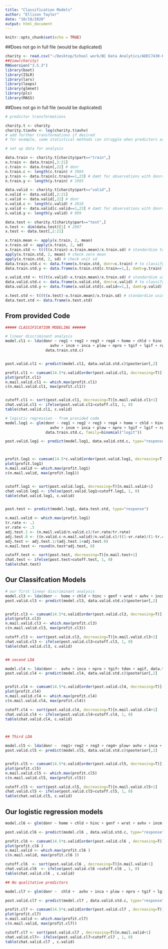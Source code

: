 ```yaml
---
title: "Classification Models"
author: "Ellison Taylor"
date: "10/18/2020"
output: html_document
---
```


```r
knitr::opts_chunk$set(echo = TRUE)
```


##Does not go in full file (would be duplicated)
```r
charity <- read.csv("~/Desktop/School work/BC Data Analytics/ADEC7430-KBFinal/charity.csv")
##View(charity)
RNGversion("3.5.3")
library(boot)
library(ISLR)
library(lars)
library(leaps)
library(glmnet)
library(pls)
library(MASS)
```

##Does not go in full file (would be duplicated)

```r
# predictor transformations

charity.t <- charity
charity.t$avhv <- log(charity.t$avhv)
# add further transformations if desired
# for example, some statistical methods can struggle when predictors are highly skewed

# set up data for analysis

data.train <- charity.t[charity$part=="train",]
x.train <- data.train[,2:21]
c.train <- data.train[,22] # donr
n.train.c <- length(c.train) # 3984
y.train <- data.train[c.train==1,23] # damt for observations with donr=1
n.train.y <- length(y.train) # 1995

data.valid <- charity.t[charity$part=="valid",]
x.valid <- data.valid[,2:21]
c.valid <- data.valid[,22] # donr
n.valid.c <- length(c.valid) # 2018
y.valid <- data.valid[c.valid==1,23] # damt for observations with donr=1
n.valid.y <- length(y.valid) # 999

data.test <- charity.t[charity$part=="test",]
n.test <- dim(data.test)[1] # 2007
x.test <- data.test[,2:21]

x.train.mean <- apply(x.train, 2, mean)
x.train.sd <- apply(x.train, 2, sd)
x.train.std <- t((t(x.train)-x.train.mean)/x.train.sd) # standardize to have zero mean and unit sd
apply(x.train.std, 2, mean) # check zero mean
apply(x.train.std, 2, sd) # check unit sd
data.train.std.c <- data.frame(x.train.std, donr=c.train) # to classify donr
data.train.std.y <- data.frame(x.train.std[c.train==1,], damt=y.train) # to predict damt when donr=1

x.valid.std <- t((t(x.valid)-x.train.mean)/x.train.sd) # standardize using training mean and sd
data.valid.std.c <- data.frame(x.valid.std, donr=c.valid) # to classify donr
data.valid.std.y <- data.frame(x.valid.std[c.valid==1,], damt=y.valid) # to predict damt when donr=1

x.test.std <- t((t(x.test)-x.train.mean)/x.train.sd) # standardize using training mean and sd
data.test.std <- data.frame(x.test.std)

```


## From provided Code
```r
##### CLASSIFICATION MODELING ######

# linear discriminant analysis
model.cl1 <- lda(donr ~ reg1 + reg2 + reg3 + reg4 + home + chld + hinc + I(hinc^2) + genf + wrat + 
                    avhv + incm + inca + plow + npro + tgif + lgif + rgif + tdon + tlag + agif, 
                  data.train.std.c) 


post.valid.cl1 <- predict(model.cl1, data.valid.std.c)$posterior[,2] 

profit.cl1 <- cumsum(14.5*c.valid[order(post.valid.cl1, decreasing=T)]-2)
plot(profit.cl1) 
n.mail.valid.cl1 <- which.max(profit.cl1) 
c(n.mail.valid.cl1, max(profit.cl1)) 


cutoff.cl1 <- sort(post.valid.cl1, decreasing=T)[n.mail.valid.cl1+1] 
chat.valid.cl1 <- ifelse(post.valid.cl1>cutoff.cl1, 1, 0) 
table(chat.valid.cl1, c.valid) 

```


```r
# logistic regression - from provided code
model.log1 <- glm(donr ~ reg1 + reg2 + reg3 + reg4 + home + chld + hinc + I(hinc^2) + genf + wrat + 
                    avhv + incm + inca + plow + npro + tgif + lgif + rgif + tdon + tlag + agif, 
                  data.train.std.c, family=binomial("logit"))

post.valid.log1 <- predict(model.log1, data.valid.std.c, type="response") 



profit.log1 <- cumsum(14.5*c.valid[order(post.valid.log1, decreasing=T)]-2)
plot(profit.log1) 
n.mail.valid <- which.max(profit.log1)
c(n.mail.valid, max(profit.log1)) 


cutoff.log1 <- sort(post.valid.log1, decreasing=T)[n.mail.valid+1] 
chat.valid.log1 <- ifelse(post.valid.log1>cutoff.log1, 1, 0) 
table(chat.valid.log1, c.valid) 


post.test <- predict(model.log1, data.test.std, type="response") 

n.mail.valid <- which.max(profit.log1)
tr.rate <- .1 
vr.rate <- .5 
adj.test.1 <- (n.mail.valid/n.valid.c)/(vr.rate/tr.rate) 
adj.test.0 <- ((n.valid.c-n.mail.valid)/n.valid.c)/((1-vr.rate)/(1-tr.rate)) 
adj.test <- adj.test.1/(adj.test.1+adj.test.0) 
n.mail.test <- round(n.test*adj.test, 0) 

cutoff.test <- sort(post.test, decreasing=T)[n.mail.test+1] 
chat.test <- ifelse(post.test>cutoff.test, 1, 0) 
table(chat.test)
```

## Our Classifcation Models

```r
# our first linear discriminant analysis
model.cl3 <- lda(donr ~  home + chld + hinc + genf + wrat + avhv + incm + inca + plow + npro + tgif + lgif + rgif + tdon + tlag + agif, data.train.std.c) 
post.valid.cl3 <- predict(model.cl3, data.valid.std.c)$posterior[,2] 


profit.cl3 <- cumsum(14.5*c.valid[order(post.valid.cl3, decreasing=T)]-2)
plot(profit.cl3) 
n.mail.valid.cl3 <- which.max(profit.cl3)
c(n.mail.valid.cl3, max(profit.cl3)) 

cutoff.cl3 <- sort(post.valid.cl3, decreasing=T)[n.mail.valid.cl3+1] 
chat.valid.cl3 <- ifelse(post.valid.cl3>cutoff.cl3, 1, 0) 
table(chat.valid.cl3, c.valid) 


## second LDA

model.cl4 <- lda(donr ~  avhv + inca + npro + tgif+ tdon + agif, data.train.std.c) 
post.valid.cl4 <- predict(model.cl4, data.valid.std.c)$posterior[,2] 


profit.cl4 <- cumsum(14.5*c.valid[order(post.valid.cl4, decreasing=T)]-2)
plot(profit.cl4) 
n.mail.valid.cl4 <- which.max(profit.cl4)
c(n.mail.valid.cl4, max(profit.cl4)) 

cutoff.cl4 <- sort(post.valid.cl4, decreasing=T)[n.mail.valid.cl4+1] 
chat.valid.cl4 <- ifelse(post.valid.cl4>cutoff.cl4, 1, 0) 
table(chat.valid.cl4, c.valid) 



## Third LDA

model.cl5 <- lda(donr ~  reg1+ reg2 + reg3 + reg4+ plow+ avhv + inca + npro + tgif+ tdon + agif, data.train.std.c) 
post.valid.cl5 <- predict(model.cl5, data.valid.std.c)$posterior[,2] 


profit.cl5 <- cumsum(14.5*c.valid[order(post.valid.cl5, decreasing=T)]-2)
plot(profit.cl5) 
n.mail.valid.cl5 <- which.max(profit.cl5)
c(n.mail.valid.cl5, max(profit.cl5)) 

cutoff.cl5 <- sort(post.valid.cl5, decreasing=T)[n.mail.valid.cl5+1] 
chat.valid.cl5 <- ifelse(post.valid.cl5>cutoff.cl5, 1, 0) 
table(chat.valid.cl5, c.valid) 
```

## Our logistic regression models

```r
model.cl6 <- glm(donr ~ home + chld + hinc + genf + wrat + avhv + incm + inca + plow + npro + tgif + lgif + rgif + tdon + tlag + agif, data.train.std.c, family=binomial("logit"))

post.valid.cl6 <- predict(model.cl6 , data.valid.std.c, type="response") 

profit.cl6 <- cumsum(14.5*c.valid[order(post.valid.cl6 , decreasing=T)]-2)
plot(profit.cl6 ) 
n.mail.valid <- which.max(profit.cl6 )
c(n.mail.valid, max(profit.cl6 )) 

cutoff.cl6  <- sort(post.valid.cl6 , decreasing=T)[n.mail.valid+1] 
chat.valid.cl6  <- ifelse(post.valid.cl6 >cutoff.cl6 , 1, 0) 
table(chat.valid.cl6 , c.valid) 

## No qualitative predictors

model.cl7 <- glm(donr ~  chld +  avhv + inca + plow + npro + tgif + lgif + rgif + tdon + tlag + agif, data.train.std.c, family=binomial("logit"))

post.valid.cl7 <- predict(model.cl7 , data.valid.std.c, type="response") 

profit.cl7 <- cumsum(14.5*c.valid[order(post.valid.cl7 , decreasing=T)]-2)
plot(profit.cl7) 
n.mail.valid <- which.max(profit.cl7)
c(n.mail.valid, max(profit.cl7)) 

cutoff.cl7 <- sort(post.valid.cl7 , decreasing=T)[n.mail.valid+1] 
chat.valid.cl7<- ifelse(post.valid.cl7>cutoff.cl7 , 1, 0) 
table(chat.valid.cl7 , c.valid) 
```

